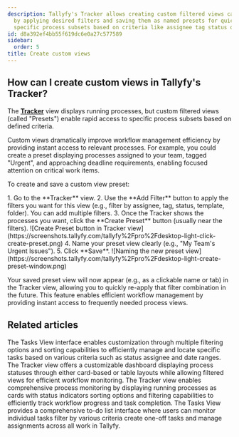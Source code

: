 ```yaml
---
description: Tallyfy's Tracker allows creating custom filtered views called "Presets"
  by applying desired filters and saving them as named presets for quick access to
  specific process subsets based on criteria like assignee tag status or deadline.
id: d8a392ef4bb55f619dc6e0a27c577589
sidebar:
  order: 5
title: Create custom views
---
```



## How can I create custom views in Tallyfy's Tracker?

The **[Tracker](/products/pro/tracking-and-tasks/tracker-view/)** view displays running processes, but custom filtered views (called "Presets") enable rapid access to specific process subsets based on defined criteria.

Custom views dramatically improve workflow management efficiency by providing instant access to relevant processes. For example, you could create a preset displaying processes assigned to your team, tagged "Urgent", and approaching deadline requirements, enabling focused attention on critical work items.

To create and save a custom view preset:

<Steps>
1. Go to the **Tracker** view.
2. Use the **Add Filter** button to apply the filters you want for this view (e.g., filter by assignee, tag, status, template, folder). You can add multiple filters.
3. Once the Tracker shows the processes you want, click the **Create Preset** button (usually near the filters).
   ![Create Preset button in Tracker view](https://screenshots.tallyfy.com/tallyfy%2Fpro%2Fdesktop-light-click-create-preset.png)
4. Name your preset view clearly (e.g., "My Team's Urgent Issues").
5. Click **Save**.
   ![Naming the new preset view](https://screenshots.tallyfy.com/tallyfy%2Fpro%2Fdesktop-light-create-preset-window.png)
</Steps>

Your saved preset view will now appear (e.g., as a clickable name or tab) in the Tracker view, allowing you to quickly re-apply that filter combination in the future. This feature enables efficient workflow management by providing instant access to frequently needed process views.


## Related articles
<CardGrid>
<LinkTitleCard header="<b>Tasks View > Customize the task view</b>" href="/products/pro/tracking-and-tasks/tasks-view/how-can-i-customize-task-views-in-tallyfy/" > The Tasks View interface enables customization through multiple filtering options and sorting capabilities to efficiently manage and locate specific tasks based on various criteria such as status assignee and date ranges. </LinkTitleCard>
<LinkTitleCard header="<b>Tracking And Tasks > Tracker view</b>" href="/products/pro/tracking-and-tasks/tracker-view/" > The Tracker view offers a customizable dashboard displaying process statuses through either card-based or table layouts while allowing filtered views for efficient workflow monitoring. </LinkTitleCard>
<LinkTitleCard header="<b>Tracker View > Manage and track my processes</b>" href="/products/pro/tracking-and-tasks/tracker-view/how-can-i-manage-and-track-my-processes-on-tallyfy/" > The Tracker view enables comprehensive process monitoring by displaying running processes as cards with status indicators sorting options and filtering capabilities to efficiently track workflow progress and task completion. </LinkTitleCard>
<LinkTitleCard header="<b>Tracking And Tasks > Tasks view</b>" href="/products/pro/tracking-and-tasks/tasks-view/" > The Tasks View provides a comprehensive to-do list interface where users can monitor individual tasks filter by various criteria create one-off tasks and manage assignments across all work in Tallyfy. </LinkTitleCard>
</CardGrid>